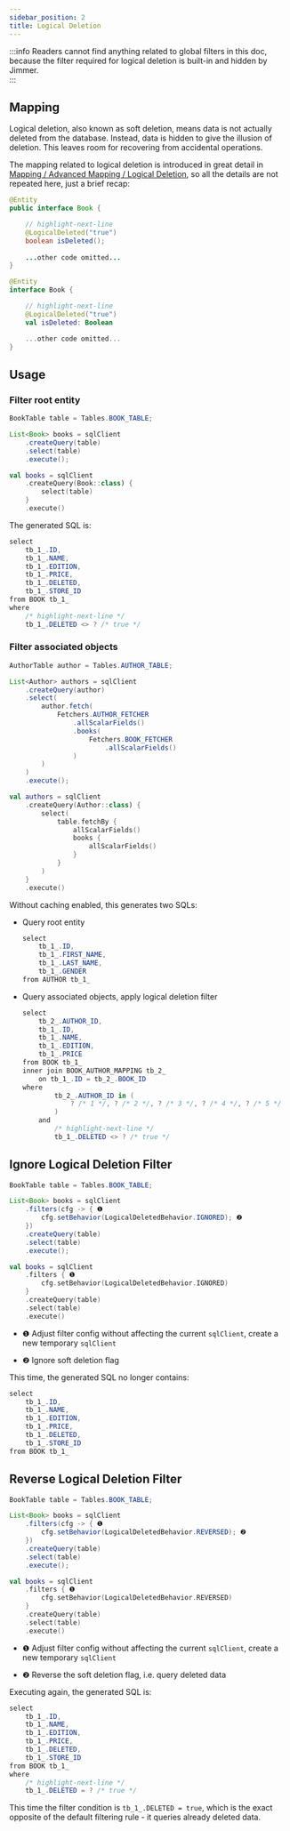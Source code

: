 ```yaml
---
sidebar_position: 2
title: Logical Deletion
---
```



:::info
Readers cannot find anything related to global filters in this doc, because the filter required for logical deletion is built-in and hidden by Jimmer.  
:::

## Mapping

Logical deletion, also known as soft deletion, means data is not actually deleted from the database. Instead, data is hidden to give the illusion of deletion. This leaves room for recovering from accidental operations.

The mapping related to logical deletion is introduced in great detail in [Mapping / Advanced Mapping / Logical Deletion](../../mapping/advanced/logical-deleted/entity), so all the details are not repeated here, just a brief recap:

<Tabs groupId="language">
<TabItem value="java" label="Java">

```java title="Book.java"  
@Entity
public interface Book {

    // highlight-next-line
    @LogicalDeleted("true") 
    boolean isDeleted();
    
    ...other code omitted...
}
```

</TabItem>

<TabItem value="kotlin" label="Kotlin">

```kotlin title="Book.kt"
@Entity
interface Book {

    // highlight-next-line
    @LogicalDeleted("true")
    val isDeleted: Boolean

    ...other code omitted...
}
```

</TabItem>
</Tabs>

## Usage 

### Filter root entity

<Tabs groupId="language">
<TabItem value="java" label="Java">

```java
BookTable table = Tables.BOOK_TABLE;

List<Book> books = sqlClient
    .createQuery(table)
    .select(table)
    .execute(); 
```

</TabItem>

<TabItem value="kotlin" label="Kotlin">

```kotlin 
val books = sqlClient
    .createQuery(Book::class) {
        select(table)
    }
    .execute()
```

</TabItem>
</Tabs>

The generated SQL is:

```csharp
select
    tb_1_.ID,
    tb_1_.NAME, 
    tb_1_.EDITION,
    tb_1_.PRICE,
    tb_1_.DELETED,
    tb_1_.STORE_ID
from BOOK tb_1_
where
    /* highlight-next-line */  
    tb_1_.DELETED <> ? /* true */
```

### Filter associated objects

<Tabs groupId="language">
<TabItem value="java" label="Java">

```java
AuthorTable author = Tables.AUTHOR_TABLE;

List<Author> authors = sqlClient
    .createQuery(author) 
    .select(
        author.fetch(
            Fetchers.AUTHOR_FETCHER
                .allScalarFields()
                .books(
                    Fetchers.BOOK_FETCHER
                        .allScalarFields()
                )
        )
    )
    .execute();
```

</TabItem>

<TabItem value="kotlin" label="Kotlin">

```kotlin
val authors = sqlClient
    .createQuery(Author::class) {
        select(
            table.fetchBy {
                allScalarFields()
                books {
                    allScalarFields()
                }
            }
        )
    }
    .execute() 
```

</TabItem>
</Tabs>

Without caching enabled, this generates two SQLs:

-   Query root entity

    ```csharp
    select
        tb_1_.ID,
        tb_1_.FIRST_NAME,
        tb_1_.LAST_NAME,
        tb_1_.GENDER
    from AUTHOR tb_1_
    ```

-   Query associated objects, apply logical deletion filter

    ```csharp
    select
        tb_2_.AUTHOR_ID,
        tb_1_.ID,
        tb_1_.NAME,
        tb_1_.EDITION,
        tb_1_.PRICE 
    from BOOK tb_1_
    inner join BOOK_AUTHOR_MAPPING tb_2_
        on tb_1_.ID = tb_2_.BOOK_ID
    where
            tb_2_.AUTHOR_ID in (
                ? /* 1 */, ? /* 2 */, ? /* 3 */, ? /* 4 */, ? /* 5 */  
            )
        and
            /* highlight-next-line */
            tb_1_.DELETED <> ? /* true */
    ```
    
## Ignore Logical Deletion Filter   

<Tabs groupId="language">
<TabItem value="java" label="Java">

```java 
BookTable table = Tables.BOOK_TABLE;

List<Book> books = sqlClient
    .filters(cfg -> { ❶
        cfg.setBehavior(LogicalDeletedBehavior.IGNORED); ❷
    })
    .createQuery(table)
    .select(table)
    .execute();
```

</TabItem>

<TabItem value="kotlin" label="Kotlin">

```kotlin
val books = sqlClient
    .filters { ❶
        cfg.setBehavior(LogicalDeletedBehavior.IGNORED)
    } 
    .createQuery(table)
    .select(table)
    .execute()
```

</TabItem>
</Tabs>

-   ❶ Adjust filter config without affecting the current `sqlClient`, create a new temporary `sqlClient`

-   ❷ Ignore soft deletion flag  

This time, the generated SQL no longer contains:

```csharp 
select
    tb_1_.ID,
    tb_1_.NAME,
    tb_1_.EDITION,
    tb_1_.PRICE,
    tb_1_.DELETED,
    tb_1_.STORE_ID
from BOOK tb_1_
```

## Reverse Logical Deletion Filter

<Tabs groupId="language">
<TabItem value="java" label="Java">

```java
BookTable table = Tables.BOOK_TABLE;

List<Book> books = sqlClient
    .filters(cfg -> { ❶
        cfg.setBehavior(LogicalDeletedBehavior.REVERSED); ❷
    })
    .createQuery(table)
    .select(table)
    .execute(); 
```

</TabItem>

<TabItem value="kotlin" label="Kotlin">

```kotlin  
val books = sqlClient
    .filters { ❶
        cfg.setBehavior(LogicalDeletedBehavior.REVERSED) 
    }
    .createQuery(table)
    .select(table) 
    .execute()
```

</TabItem>
</Tabs>

-   ❶ Adjust filter config without affecting the current `sqlClient`, create a new temporary `sqlClient` 

-   ❷ Reverse the soft deletion flag, i.e. query deleted data

Executing again, the generated SQL is:  

```csharp
select
    tb_1_.ID,
    tb_1_.NAME,
    tb_1_.EDITION,
    tb_1_.PRICE, 
    tb_1_.DELETED,
    tb_1_.STORE_ID
from BOOK tb_1_
where
    /* highlight-next-line */
    tb_1_.DELETED = ? /* true */ 
```

This time the filter condition is `tb_1_.DELETED = true`, which is the exact opposite of the default filtering rule - it queries already deleted data.

